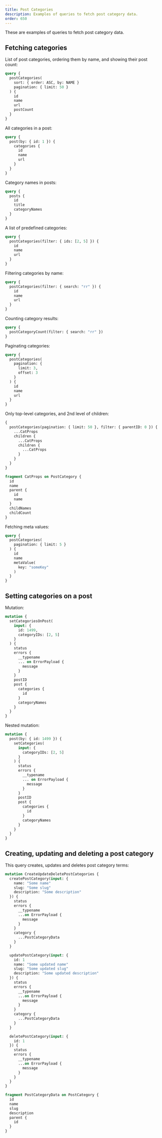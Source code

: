 ```yaml
---
title: Post Categories
description: Examples of queries to fetch post category data.
order: 650
---
```


These are examples of queries to fetch post category data.

## Fetching categories

List of post categories, ordering them by name, and showing their post count:

```graphql
query {
  postCategories(
    sort: { order: ASC, by: NAME }
    pagination: { limit: 50 }
  ) {
    id
    name
    url
    postCount
  }
}
```

All categories in a post:

```graphql
query {
  post(by: { id: 1 }) {
    categories {
      id
      name
      url
    }
  }
}
```

Category names in posts:

```graphql
query {
  posts {
    id
    title
    categoryNames
  }
}
```

A list of predefined categories:

```graphql
query {
  postCategories(filter: { ids: [2, 5] }) {
    id
    name
    url
  }
}
```

Filtering categories by name:

```graphql
query {
  postCategories(filter: { search: "rr" }) {
    id
    name
    url
  }
}
```

Counting category results:

```graphql
query {
  postCategoryCount(filter: { search: "rr" })
}
```

Paginating categories:

```graphql
query {
  postCategories(
  	pagination: {
  	  limit: 3,
  	  offset: 3
  	}
  ) {
    id
    name
    url
  }
}
```

Only top-level categories, and 2nd level of children:

```graphql
{
  postCategories(pagination: { limit: 50 }, filter: { parentID: 0 }) {
    ...CatProps
    children {
      ...CatProps
      children {
        ...CatProps
      }
    }
  }
}

fragment CatProps on PostCategory {
  id
  name
  parent {
    id
    name
  }
  childNames
  childCount
}
```

Fetching meta values:

```graphql
query {
  postCategories(
  	pagination: { limit: 5 }
  ) {
    id
    name
    metaValue(
      key: "someKey"
    )
  }
}
```

## Setting categories on a post

Mutation:

```graphql
mutation {
  setCategoriesOnPost(
    input: {
      id: 1499, 
      categoryIDs: [2, 5]
    }
  ) {
    status
    errors {
      __typename
      ... on ErrorPayload {
        message
      }
    }
    postID
    post {
      categories {
        id
      }
      categoryNames
    }
  }
}
```

Nested mutation:

```graphql
mutation {
  post(by: { id: 1499 }) {
    setCategories(
      input: {
        categoryIDs: [2, 5]
      }
    ) {
      status
      errors {
        __typename
        ... on ErrorPayload {
          message
        }
      }
      postID
      post {
        categories {
          id
        }
        categoryNames
      }
    }
  }
}
```

## Creating, updating and deleting a post category

This query creates, updates and deletes post category terms:

```graphql
mutation CreateUpdateDeletePostCategories {
  createPostCategory(input: {
    name: "Some name"
    slug: "Some slug"
    description: "Some description"
  }) {
    status
    errors {
      __typename
      ...on ErrorPayload {
        message
      }
    }
    category {
      ...PostCategoryData
    }
  }

  updatePostCategory(input: {
    id: 1
    name: "Some updated name"
    slug: "Some updated slug"
    description: "Some updated description"
  }) {
    status
    errors {
      __typename
      ...on ErrorPayload {
        message
      }
    }
    category {
      ...PostCategoryData
    }
  }

  deletePostCategory(input: {
    id: 1
  }) {
    status
    errors {
      __typename
      ...on ErrorPayload {
        message
      }
    }
  }
}

fragment PostCategoryData on PostCategory {
  id
  name
  slug
  description
  parent {
    id
  }
}
```
